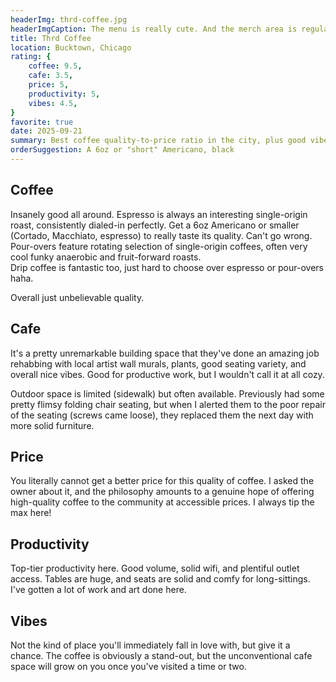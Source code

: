 ```yaml
---
headerImg: thrd-coffee.jpg
headerImgCaption: The menu is really cute. And the merch area is regularly changed up.
title: Thrd Coffee
location: Bucktown, Chicago
rating: {
    coffee: 9.5,
    cafe: 3.5,
    price: 5,
    productivity: 5,
    vibes: 4.5,
}
favorite: true
date: 2025-09-21
summary: Best coffee quality-to-price ratio in the city, plus good vibes and free cereal. Great sense of dedication towards community, and right off the 606 on a good stretch of Milwaukee Ave.
orderSuggestion: A 6oz or "short" Americano, black
---
```


## Coffee

Insanely good all around. Espresso is always an interesting single-origin roast, consistently dialed-in perfectly. Get a 6oz Americano or smaller (Cortado, Macchiato, espresso) to really taste its quality. Can't go wrong.\
Pour-overs feature rotating selection of single-origin coffees, often very cool funky anaerobic and fruit-forward roasts.\
Drip coffee is fantastic too, just hard to choose over espresso or pour-overs haha.

Overall just unbelievable quality.

## Cafe

It's a pretty unremarkable building space that they've done an amazing job rehabbing with local artist wall murals, plants, good seating variety, and overall nice vibes. Good for productive work, but I wouldn't call it at all cozy.

Outdoor space is limited (sidewalk) but often available. Previously had some pretty flimsy folding chair seating, but when I alerted them to the poor repair of the seating (screws came loose), they replaced them the next day with more solid furniture.

## Price

You literally cannot get a better price for this quality of coffee. I asked the owner about it, and the philosophy amounts to a genuine hope of offering high-quality coffee to the community at accessible prices. I always tip the max here! <InlineArgentEmoji emoji="smirk"/>

## Productivity

Top-tier productivity here. Good volume, solid wifi, and plentiful outlet access. Tables are huge, and seats are solid and comfy for long-sittings. I've gotten a lot of work and art done here.

## Vibes

Not the kind of place you'll immediately fall in love with, but give it a chance. The coffee is obviously a stand-out, but the unconventional cafe space will grow on you once you've visited a time or two.